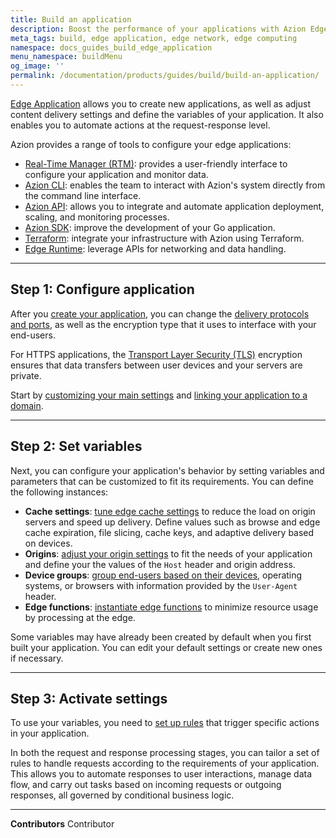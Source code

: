 ```yaml
---
title: Build an application
description: Boost the performance of your applications with Azion Edge Application.
meta_tags: build, edge application, edge network, edge computing
namespace: docs_guides_build_edge_application
menu_namespace: buildMenu
og_image: ''
permalink: /documentation/products/guides/build/build-an-application/
---
```


[Edge Application](/en/documentation/products/build/edge-application/) allows you to create new applications, as well as adjust content delivery settings and define the variables of your application. It also enables you to automate actions at the request-response level. 

Azion provides a range of tools to configure your edge applications: 

- [Real-Time Manager (RTM)](https://console.azion.com): provides a user-friendly interface to configure your application and monitor data.
- [Azion CLI](/en/documentation/products/build/develop-with-azion/cli/): enables the team to interact with Azion's system directly from the command line interface.
- [Azion API](https://api.azion.com): allows you to integrate and automate application deployment, scaling, and monitoring processes.
- [Azion SDK](/en/documentation/products/build/develop-with-azion/sdk/go/): improve the development of your Go application.
- [Terraform](/en/documentation/products/build/develop-with-azion/terraform-provider/): integrate your infrastructure with Azion using Terraform.
- [Edge Runtime](/en/documentation/products/build/develop-with-azion/runtime-apis/): leverage APIs for networking and data handling.

---

## Step 1: Configure application

After you [create your application](/en/documentation/products/start-with-a-template/), you can change the [delivery protocols and ports](/en/documentation/products/edge-application/build/main-settings/), as well as the encryption type that it uses to interface with your end-users. 

For HTTPS applications, the [Transport Layer Security (TLS)](/en/documentation/products/guides/create-a-digital-certificate/) encryption ensures that data transfers between user devices and your servers are private.

Start by [customizing your main settings](/en/documentation/products/guides/build/configure-main-settings/) and [linking your application to a domain](/en/documentation/products/guides/configure-a-domain/).

---

## Step 2: Set variables

Next, you can configure your application's behavior by setting variables and parameters that can be customized to fit its requirements. You can define the following instances:

- **Cache settings**: [tune edge cache settings](/en/documentation/products/guides/build/tune-cache-settings/) to reduce the load on origin servers and speed up delivery. Define values such as browse and edge cache expiration, file slicing, cache keys, and adaptive delivery based on devices.
- **Origins**: [adjust your origin settings](/en/documentation/products/guides/build/work-with-origins/) to fit the needs of your application and define your the values of the `Host` header and origin address. 
- **Device groups**: [group end-users based on their devices](/en/documentation/products/guides/build/create-device-groups/), operating systems, or browsers with information provided by the `User-Agent` header.
- **Edge functions**: [instantiate edge functions](/en/documentation/products/guides/build/instantiate-edge-functions/) to minimize resource usage by processing at the edge.

Some variables may have already been created by default when you first built your application. You can edit your default settings or create new ones if necessary.

---

## Step 3: Activate settings

To use your variables, you need to [set up rules](/en/documentation/products/guides/build/work-with-rules-engine/) that trigger specific actions in your application. 

In both the request and response processing stages, you can tailor a set of rules to handle requests according to the requirements of your application. This allows you to automate responses to user interactions, manage data flow, and carry out tasks based on incoming requests or outgoing responses, all governed by conditional business logic.



---


**Contributors** <ContributorList>Contributor</ContributorList>
